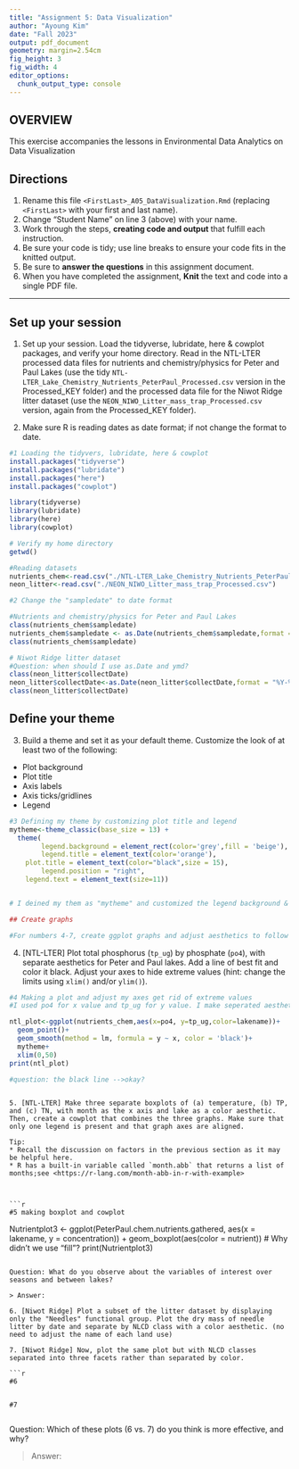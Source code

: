 ```yaml
---
title: "Assignment 5: Data Visualization"
author: "Ayoung Kim"
date: "Fall 2023"
output: pdf_document
geometry: margin=2.54cm
fig_height: 3
fig_width: 4
editor_options: 
  chunk_output_type: console
---
```


## OVERVIEW

This exercise accompanies the lessons in Environmental Data Analytics on Data Visualization 

## Directions
1.  Rename this file `<FirstLast>_A05_DataVisualization.Rmd` (replacing `<FirstLast>` with your first and last name).
2. Change "Student Name" on line 3 (above) with your name.
3. Work through the steps, **creating code and output** that fulfill each instruction.
4. Be sure your code is tidy; use line breaks to ensure your code fits in the knitted output.
5. Be sure to **answer the questions** in this assignment document.
6. When you have completed the assignment, **Knit** the text and code into a single PDF file.

---

## Set up your session 

1. Set up your session. Load the tidyverse, lubridate, here & cowplot packages, and verify your home directory. Read in the NTL-LTER processed data files for nutrients and chemistry/physics for Peter and Paul Lakes (use the tidy `NTL-LTER_Lake_Chemistry_Nutrients_PeterPaul_Processed.csv` version in the Processed_KEY folder) and the processed data file for the Niwot Ridge litter dataset (use the `NEON_NIWO_Litter_mass_trap_Processed.csv` version, again from the Processed_KEY folder). 

2. Make sure R is reading dates as date format; if not change the format to date.

```r
#1 Loading the tidyvers, lubridate, here & cowplot 
install.packages("tidyverse")
install.packages("lubridate")
install.packages("here")
install.packages("cowplot")

library(tidyverse)
library(lubridate)
library(here)
library(cowplot)

# Verify my home directory 
getwd()

#Reading datasets 
nutrients_chem<-read.csv("./NTL-LTER_Lake_Chemistry_Nutrients_PeterPaul_Processed.csv")
neon_litter<-read.csv("./NEON_NIWO_Litter_mass_trap_Processed.csv")

#2 Change the "sampledate" to date format 

#Nutrients and chemistry/physics for Peter and Paul Lakes
class(nutrients_chem$sampledate)
nutrients_chem$sampledate <- as.Date(nutrients_chem$sampledate,format = "%Y-%m-%d")
class(nutrients_chem$sampledate)

# Niwot Ridge litter dataset
#Question: when should I use as.Date and ymd?
class(neon_litter$collectDate)
neon_litter$collectDate<-as.Date(neon_litter$collectDate,format = "%Y-%m-%d")
class(neon_litter$collectDate)
```
## Define your theme
3. Build a theme and set it as your default theme. Customize the look of at least two of the following: 
 * Plot background
 * Plot title
 * Axis labels
 * Axis ticks/gridlines
 * Legend

```r
#3 Defining my theme by customizing plot title and legend
mytheme<-theme_classic(base_size = 13) +
  theme(
        legend.background = element_rect(color='grey',fill = 'beige'),
        legend.title = element_text(color='orange'),
    plot.title = element_text(color="black",size = 15),
        legend.position = "right",
    legend.text = element_text(size=11))


# I deined my them as "mytheme" and customized the legend background & title&position and text size. Also, I assigend the color and size of plot title. 

## Create graphs

#For numbers 4-7, create ggplot graphs and adjust aesthetics to follow best practices for data visualization. Ensure your theme, color palettes, axes, and additional aesthetics are edited accordingly.
```
4. [NTL-LTER] Plot total phosphorus (`tp_ug`) by phosphate (`po4`), with separate aesthetics for Peter and Paul lakes. Add a line of best fit and color it black. Adjust your axes to hide extreme values (hint: change the limits using `xlim()` and/or `ylim()`).

```r

#4 Making a plot and adjust my axes get rid of extreme values 
#I used po4 for x value and tp_ug for y value. I make seperated aesthetics for Peter and Paul lakes by using "color=lakename". I figured out the extreme values before using xlim, and found the extreme value for x. After getting a plot, I adjusted to hide extreme values with xlim() function. 

ntl_plot<-ggplot(nutrients_chem,aes(x=po4, y=tp_ug,color=lakename))+
  geom_point()+
  geom_smooth(method = lm, formula = y ~ x, color = 'black')+
  mytheme+
  xlim(0,50)
print(ntl_plot)

#question: the black line -->okay? 
```


```

5. [NTL-LTER] Make three separate boxplots of (a) temperature, (b) TP, and (c) TN, with month as the x axis and lake as a color aesthetic. Then, create a cowplot that combines the three graphs. Make sure that only one legend is present and that graph axes are aligned. 

Tip:
* Recall the discussion on factors in the previous section as it may be helpful here. 
* R has a built-in variable called `month.abb` that returns a list of months;see <https://r-lang.com/month-abb-in-r-with-example>



```r
#5 making boxplot and cowplot 

```

Nutrientplot3 <-
  ggplot(PeterPaul.chem.nutrients.gathered, aes(x = lakename, y = concentration)) +
  geom_boxplot(aes(color = nutrient)) # Why didn't we use "fill"?
print(Nutrientplot3)

```

Question: What do you observe about the variables of interest over seasons and between lakes? 

> Answer: 

6. [Niwot Ridge] Plot a subset of the litter dataset by displaying only the "Needles" functional group. Plot the dry mass of needle litter by date and separate by NLCD class with a color aesthetic. (no need to adjust the name of each land use)

7. [Niwot Ridge] Now, plot the same plot but with NLCD classes separated into three facets rather than separated by color. 

```r
#6


#7


```
Question: Which of these plots (6 vs. 7) do you think is more effective, and why? 

> Answer: